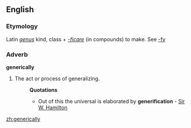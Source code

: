 ==English==

===Etymology===
Latin ''[[genus]]'' kind, class + ''[[-ficare]]'' (in compounds) to make. See [[-fy]]
===Adverb===
'''generically'''

#The act or process of generalizing.
#:'''Quotations'''
#:*Out of this the universal is elaborated by '''generification''' - [[Sir W. Hamilton]]

[[zh:generically]]